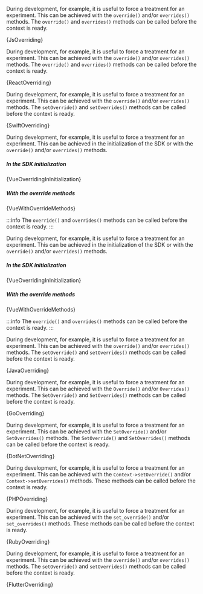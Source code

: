










<Tabs groupId="language">

<TabItem value="js" label="Javascript">

During development, for example, it is useful to force a treatment for an
experiment. This can be achieved with the `override()` and/or `overrides()`
methods. The `override()` and `overrides()` methods can be called before the context is
ready.

<CodeBlock language="js">{JsOverriding}</CodeBlock>

</TabItem>

<TabItem value="react" label="React">

During development, for example, it is useful to force a treatment for an
experiment. This can be achieved with the `override()` and/or `overrides()`
methods. The `override()` and `overrides()` methods can be called before the context is
ready.

<CodeBlock language="jsx">{ReactOverriding}</CodeBlock>

</TabItem>

<TabItem value="swift" label="Swift">

During development, for example, it is useful to force a treatment for an
experiment. This can be achieved with the `override()` and/or `overrides()`
methods. The `setOverride()` and `setOverrides()` methods can be called before
the context is ready.

<CodeBlock language="swift">{SwiftOverriding}</CodeBlock>

</TabItem>

<TabItem value="vue" label="Vue2">

During development, for example, it is useful to force a treatment for an
experiment. This can be achieved in the initialization of the SDK or with the
`override()` and/or `overrides()` methods.

##### In the SDK initialization

<CodeBlock language="js">{VueOverridingInInitialization}</CodeBlock>

##### With the override methods

<CodeBlock language="js">{VueWithOverrideMethods}</CodeBlock>

:::info
The `override()` and `overrides()` methods can be called before the context is ready.
:::

</TabItem>

<TabItem value="vue3" label="Vue3">

During development, for example, it is useful to force a treatment for an
experiment. This can be achieved in the initialization of the SDK or with the
`override()` and/or `overrides()` methods.

##### In the SDK initialization

<CodeBlock language="js">{VueOverridingInInitialization}</CodeBlock>

##### With the override methods

<CodeBlock language="js">{VueWithOverrideMethods}</CodeBlock>

:::info
The `override()` and `overrides()` methods can be called before the context is ready.
:::

</TabItem>

<TabItem value="java" label="Java">

During development, for example, it is useful to force a treatment for an
experiment. This can be achieved with the `override()` and/or `overrides()`
methods. The `setOverride()` and `setOverrides()` methods can be called before
the context is ready.

<CodeBlock language="java">{JavaOverriding}</CodeBlock>

</TabItem>

<TabItem value="go" label="Go">

During development, for example, it is useful to force a treatment for an
experiment. This can be achieved with the `Override()` and/or `Overrides()`
methods. The `SetOverride()` and `SetOverrides()` methods can be called before
the context is ready.

<CodeBlock language="go">{GoOverriding}</CodeBlock>

</TabItem>

<TabItem value="dotnet" label=".NET">

During development, for example, it is useful to force a treatment for an
experiment. This can be achieved with the `SetOverride()` and/or
`SetOverrides()` methods. The `SetOverride()` and `SetOverrides()` methods can
be called before the context is ready.

<CodeBlock language="csharp">{DotNetOverriding}</CodeBlock>

</TabItem>

<TabItem value="php" label="PHP">

During development, for example, it is useful to force a treatment for an
experiment. This can be achieved with the `Context->setOverride()` and/or
`Context->setOverrides()` methods. These methods can be called before the
context is ready.

<CodeBlock language="php">{PHPOverriding}</CodeBlock>

</TabItem>

<TabItem value="ruby" label="Ruby">

During development, for example, it is useful to force a treatment for an
experiment. This can be achieved with the `set_override()` and/or
`set_overrides()` methods. These methods can be called before the context is
ready.

<CodeBlock language="ruby">{RubyOverriding}</CodeBlock>

</TabItem>

<TabItem value="flutter" label="Flutter">

During development, for example, it is useful to force a treatment for an 
experiment. This can be achieved with the `override()` and/or `overrides()` 
methods. The `setOverride()` and `setOverrides()` methods can be called before 
the context is ready.

<CodeBlock language="dart">{FlutterOverriding}</CodeBlock>

</TabItem>

</Tabs>
